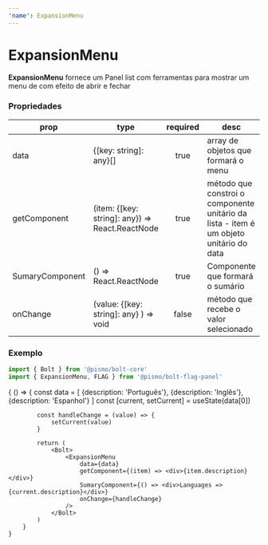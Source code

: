 ```yaml
---
'name': ExpansionMenu
---
```



# ExpansionMenu

**ExpansionMenu** fornece um Panel list com ferramentas para mostrar um menu de com efeito de abrir e fechar

### Propriedades

| **prop**        | **type**                                        | **required** | **desc**                                                                               |
| --------------- | ----------------------------------------------- | :----------: | -------------------------------------------------------------------------------------- |
| data            | {[key: string]: any}[]                          |     true     | array de objetos que formará o menu                                                    |
| getComponent    | (item: {[key: string]: any}) => React.ReactNode |     true     | método que constroi o componente unitário da lista - item é um objeto unitário do data |
| SumaryComponent | () => React.ReactNode                           |     true     | Componente que formará o sumário                                                       |
| onChange        | (value: {[key: string]: any} ) => void          |    false     | método que recebe o valor selecionado                                                  |

### Exemplo

```javascript
import { Bolt } from '@pismo/bolt-core'
import { ExpansionMenu, FLAG } from '@pismo/bolt-flag-panel'
```

<Playground>
    {
        () => {
            const data = [
                {description: 'Português'},
                {description: 'Inglês'},
                {description: 'Espanhol'}
            ]
            const [current, setCurrent] = useState(data[0])

            const handleChange = (value) => {
                setCurrent(value)
            }

            return (
                <Bolt>
                    <ExpansionMenu
                        data={data}
                        getComponent={(item) => <div>{item.description}</div>}
                        SumaryComponent={() => <div>Languages => {current.description}</div>}
                        onChange={handleChange}
                    />
                </Bolt>
            )
        }
    }

</Playground>
